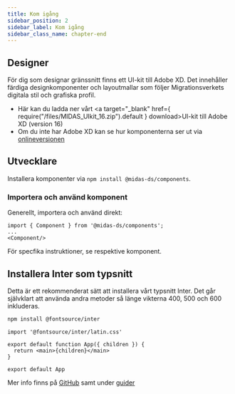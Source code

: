 ```yaml
---
title: Kom igång
sidebar_position: 2
sidebar_label: Kom igång
sidebar_class_name: chapter-end
---
```


## Designer

För dig som designar gränssnitt finns ett UI-kit till Adobe XD. Det innehåller färdiga designkomponenter och layoutmallar som följer Migrationsverkets digitala stil och grafiska profil.

- Här kan du ladda ner vårt <a target="\_blank" href={ require("/files/MIDAS_UIkit_16.zip").default } download>UI-kit till Adobe XD (version 16)</a>
- Om du inte har Adobe XD kan se hur komponenterna ser ut via [onlineversionen](https://xd.adobe.com/view/95ad014c-2540-44e2-9adf-5ad4c8751bbd-c0fe/?hints=off)

## Utvecklare

Installera komponenter via `npm install @midas-ds/components`.

### Importera och använd komponent

Generellt, importera och använd direkt:

```tsx
import { Component } from '@midas-ds/components';
...
<Component/>
```

För specfika instruktioner, se respektive komponent.

## Installera Inter som typsnitt

Detta är ett rekommenderat sätt att installera vårt typsnitt Inter. Det går självklart att använda andra metoder så länge vikterna 400, 500 och 600 inkluderas.

```bash npm2yarn
npm install @fontsource/inter
```

```tsx {1} title="App.tsx (rootfilen i din app)"
import '@fontsource/inter/latin.css'

export default function App({ children }) {
  return <main>{children}</main>
}

export default App
```

Mer info finns på [GitHub](https://github.com/migrationsverket/midas) samt under [guider](/dev/common-issues)

